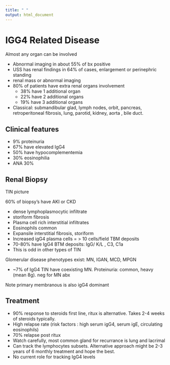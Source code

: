 ```yaml
---
title: " "
output: html_document
---
```


# IGG4 Related Disease

Almost any organ can be involved

-   Abnormal imaging in about 55% of bx positive
-   USS has renal findings in 64% of cases, enlargement or perinephric standing
-   renal mass or abnormal imaging
-   80% of patients have extra renal organs involvement
    -   38% have 1 additional organ
    -   22% have 2 additional organs
    -   19% have 3 additional organs
-   Classical: submandibular glad, lymph nodes, orbit, pancreas, retroperitoneal fibrosis, lung, parotid, kidney, aorta , bile duct.

## Clinical features

-   9% proteinuria
-   67% have elevated IgG4
-   50% have hypocomplementemia
-   30% eosinophilia
-   ANA 30%

## Renal Biopsy

TIN picture

60% of biopsy’s have AKI or CKD

-   dense lymphoplasmocytic infiltrate
-   storiform fibrosis
-   Plasma cell rich interstitial infiltrates
-   Eosinophils common
-   Expansile interstitial fibrosis, storiform
-   Increased igG4 plasma cells = \> 10 cells/field TBM deposits
-   70-80% have IgG4 BTM deposits: IgG/ K/L , C3, C1a
-   This is odd in other types of TIN

Glomerular disease phenotypes exist: MN, IGAN, MCD, MPGN

-   \~7% of IgG4 TIN have coexisting MN. Proteinuria: common, heavy (mean 8g). neg for MN abx

Note primary membranous is also igG4 dominant

## Treatment

-   90% response to steroids first line, ritux is alternative. Takes 2-4 weeks of steroids typically.
-   High relapse rate (risk factors : high serum igG4, serum igE, circulating eosinophils)
-   70% relapse post ritux
-   Watch carefully, most common gland for recurrance is lung and lacrimal
-   Can track the lymphocytes subsets. Alternative approach might be 2-3 years of 6 monthly treatment and hope the best.
-   No current role for tracking IgG4 levels


